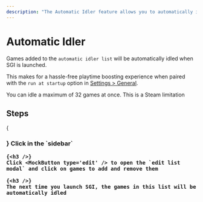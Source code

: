 ```yaml
---
description: "The Automatic Idler feature allows you to automatically idle your Steam games when SGI is launched."
---
```




# Automatic Idler

Games added to the `automatic idler list` will be automatically idled when SGI is launched.

This makes for a hassle-free playtime boosting experience when paired with the `run at startup` option in [Settings > General](/docs/settings/general).

<Callout type="info">
    You can idle a maximum of 32 games at once. This is a Steam limitation
</Callout>

## Steps

<Steps>
    {<h3 />}
    Click <Icon type='hourglass' /> in the `sidebar`

    {<h3 />}
    Click <MockButton type='edit' /> to open the `edit list modal` and click on games to add and remove them

    {<h3 />}
    The next time you launch SGI, the games in this list will be automatically idled
</Steps>